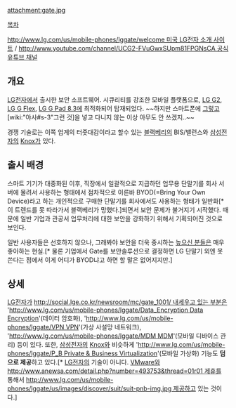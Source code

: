 attachment:gate.jpg

[[목차]]

[[http://www.lg.com/us/mobile-phones/lggate/welcome 미국 LG전자 소개 사이트]] / [[http://www.youtube.com/channel/UCG2-FVuGwxSUpm81FPGNsCA 공식 유튜브 채널]]

== 개요 ==
[[LG전자]]에서 출시한 보안 소프트웨어. 시큐리티를 강조한 모바일 플랫폼으로, [[LG G2]], [[LG G Flex]], [[LG G Pad 8.3]]에 최적화되어 탑재되었다. ~~하지만 스마트폰에 [[야동|그렇고]] [wiki:"야사#s-3"그런 것]을 넣고 다니지 않는 이상 아무도 안 쓰겠지..~~

경쟁 기술로는 이쪽 업계의 터줏대감이라고 할수 있는 [[블랙베리]]의 BIS/밸런스와 [[삼성전자]]의 [[삼성 Knox|Knox]]가 있다.

== 출시 배경 ==
스마트 기기가 대중화된 이후, 직장에서 일괄적으로 지급하던 업무용 단말기를 회사 서버에 물려서 사용하는 형태에서 점차적으로 이른바 BYOD(=Bring Your Own Device)라고 하는 개인적으로 구매한 단말기를 회사에서도 사용하는 형태가 일반화[* 이 트렌드를 못 따라가서 블랙베리가 망했다.]되면서 보안 문제가 불거지기 시작했다. 때문에 일반 기업과 관공서 업무처리에 대한 보안을 강화하기 위해서 기획되어진 것으로 보인다.

일반 사용자들은 선호하지 않으나, 그래봐야 보안을 더욱 중시하는 [[높으신 분들]]은 매우 좋아하는 현실.[* 물론 기업에서 Gate를 보안솔루션으로 결정하면 LG 단말기 외엔 못 쓴다는 점에서 이게 어디가 BYOD냐고 하면 할 말은 없어지지만.]

== 상세 ==
[[LG전자]]가 [[http://social.lge.co.kr/newsroom/mc/gate_1001/ 내세우고 있는 부분]]은 '[[http://www.lg.com/us/mobile-phones/lggate/Data_Encryption Data Encryption]]'(데이터 암호화), '[[http://www.lg.com/us/mobile-phones/lggate/VPN VPN]]'(가상 사설망 네트워크), '[[http://www.lg.com/us/mobile-phones/lggate/MDM MDM]]'(모바일 디바이스 관리) 등이 있다. 또한, [[삼성전자]]의 [[삼성 Knox|Knox]]와 비슷하게 '[[http://www.lg.com/us/mobile-phones/lggate/P_B Private & Business Virtualization]]'(모바일 가상화) 기능도 '''덤으로 제공'''하고 있다.[* [[LG전자]]의 기술이 아니다. [[VMware]]와 [[http://www.anewsa.com/detail.php?number=493753&thread=01r01 제휴]]를 통해서 [[http://www.lg.com/us/mobile-phones/lggate/us/images/discover/suit/suit-pnb-img.jpg 제공]]하고 있는 것이다.]
